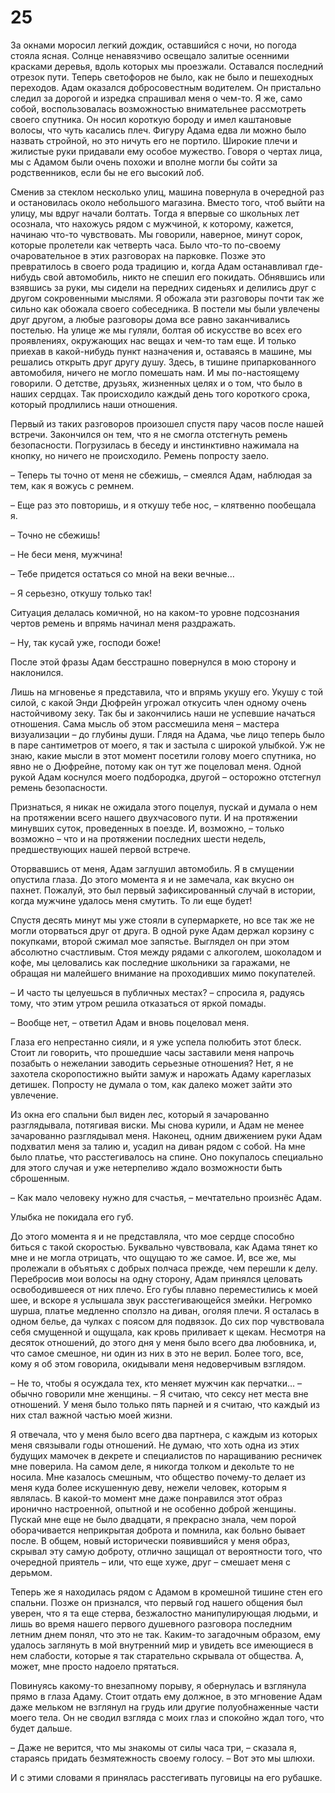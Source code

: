 # 25 {-}

За окнами моросил легкий дождик, оставшийся с ночи, но погода стояла ясная. Солнце ненавязчиво освещало залитые осенними красками деревья, вдоль которых мы проезжали. Оставался последний отрезок пути. Теперь светофоров не было, как не было и пешеходных переходов. Адам оказался добросовестным водителем. Он пристально следил за дорогой и изредка спрашивал меня о чем-то. Я же, само собой, воспользовалась возможностью внимательнее рассмотреть своего спутника. Он носил короткую бороду и имел каштановые волосы, что чуть касались плеч. Фигуру Адама едва ли можно было назвать стройной, но это ничуть его не портило. Широкие плечи и жилистые руки придавали ему особое мужество. Говоря о чертах лица, мы с Адамом были очень похожи и вполне могли бы сойти за родственников, если бы не его высокий лоб.

Сменив за стеклом несколько улиц, машина повернула в очередной раз и остановилась около небольшого магазина. Вместо того, чтоб выйти на улицу, мы вдруг начали болтать. Тогда я впервые со школьных лет осознала, что нахожусь рядом с мужчиной, к которому, кажется, начинаю что-то чувствовать. Мы говорили, наверное, минут сорок, которые пролетели как четверть часа. Было что-то по-своему очаровательное в этих разговорах на парковке. Позже это превратилось в своего рода традицию и, когда Адам останавливал где-нибудь свой автомобиль, никто не спешил его покидать. Обнявшись или взявшись за руки, мы сидели на передних сиденьях и делились друг с другом сокровенными мыслями. Я обожала эти разговоры почти так же сильно как обожала своего собеседника. В постели мы были увлечены друг другом, а любые разговоры дома все равно заканчивались постелью. На улице же мы гуляли, болтая об искусстве во всех его проявлениях, окружающих нас вещах и чем-то там еще. И только приехав в какой-нибудь пункт назначения и, оставаясь в машине, мы решались открыть друг другу душу. Здесь, в тишине припаркованного автомобиля, ничего не могло помешать нам. И мы по-настоящему говорили. О детстве, друзьях, жизненных целях и о том, что было в наших сердцах. Так происходило каждый день того короткого срока, который продлились наши отношения.

Первый из таких разговоров произошел спустя пару часов после нашей встречи. Закончился он тем, что я не смогла отстегнуть ремень безопасности. Погрузилась в беседу и инстинктивно нажимала на кнопку, но ничего не происходило. Ремень попросту заело.

– Теперь ты точно от меня не сбежишь, – смеялся Адам, наблюдая за тем, как я вожусь с ремнем.

– Еще раз это повторишь, и я откушу тебе нос, – клятвенно пообещала я.

– Точно не сбежишь!

– Не беси меня, мужчина!

– Тебе придется остаться со мной на веки вечные...

– Я серьезно, откушу только так! 

Ситуация делалась комичной, но на каком-то уровне подсознания чертов ремень и впрямь начинал меня раздражать.

– Ну, так кусай уже, господи боже! 

После этой фразы Адам бесстрашно повернулся в мою сторону и наклонился.

Лишь на мгновенье я представила, что и впрямь укушу его. Укушу с той силой, с какой Энди Дюфрейн угрожал откусить член одному очень настойчивому зеку. Так бы и закончились наши не успевшие начаться отношения. Сама мысль об этом рассмешила меня – мастера визуализации – до глубины души. Глядя на Адама, чье лицо теперь было в паре сантиметров от моего, я так и застыла с широкой улыбкой. Уж не знаю, какие мысли в этот момент посетили голову моего спутника, но явно не о Дюфрейне, потому как он тут же поцеловал меня. Одной рукой Адам коснулся моего подбородка, другой – осторожно отстегнул ремень безопасности. 

Признаться, я никак не ожидала этого поцелуя, пускай и думала о нем на протяжении всего нашего двухчасового пути. И на протяжении минувших суток, проведенных в поезде. И, возможно, – только возможно – что и на протяжении последних шести недель, предшествующих нашей первой встрече. 

Оторвавшись от меня, Адам заглушил автомобиль. Я в смущении опустила глаза. До этого момента я и не замечала, как вкусно он пахнет. Пожалуй, это был первый зафиксированный случай в истории, когда мужчине удалось меня смутить. То ли еще будет!

Спустя десять минут мы уже стояли в супермаркете, но все так же не могли оторваться друг от друга. В одной руке Адам держал корзину с покупками, второй сжимал мое запястье. Выглядел он при этом абсолютно счастливым. Стоя между рядами с алкоголем, шоколадом и кофе, мы целовались как последние школьники за гаражами, не обращая ни малейшего внимание на проходивших мимо покупателей.

– И часто ты целуешься в публичных местах? – спросила я, радуясь тому, что этим утром решила отказаться от яркой помады.

– Вообще нет, – ответил Адам и вновь поцеловал меня.

Глаза его непрестанно сияли, и я уже успела полюбить этот блеск. Стоит ли говорить, что прошедшие часы заставили меня напрочь позабыть о нежелании заводить серьезные отношения? Нет, я не захотела скоропостижно выйти замуж и нарожать Адаму кареглазых детишек. Попросту не думала о том, как далеко может зайти это увлечение.

Из окна его спальни был виден лес, который я зачарованно разглядывала, потягивая виски. Мы снова курили, и Адам не менее зачарованно разглядывал меня. Наконец, одним движением руки Адам подхватил меня за талию и, усадил на диван рядом с собой. На мне было платье, что расстегивалось на спине. Оно покупалось специально для этого случая и уже нетерпеливо ждало возможности быть сброшенным.

– Как мало человеку нужно для счастья, – мечтательно произнёс Адам.

Улыбка не покидала его губ.

До этого момента я и не представляла, что мое сердце способно биться с такой скоростью. Буквально чувствовала, как Адама тянет ко мне и не могла отрицать, что ощущаю то же самое. И, все же, мы пролежали в объятьях с добрых полчаса прежде, чем перешли к делу. Перебросив мои волосы на одну сторону, Адам принялся целовать освободившееся от них плечо. Его губы плавно переместились к моей шее, и вскоре я услышала звук расстегивающейся змейки. Негромко шурша, платье медленно сползло на диван, оголяя плечи. Я осталась в одном белье, да чулках с поясом для подвязок. До сих пор чувствовала себя смущенной и ощущала, как кровь приливает к щекам. Несмотря на десяток отношений, до этого дня у меня было всего два любовника, и, что самое смешное, ни один из них в это не верил. Более того, все, кому я об этом говорила, окидывали меня недоверчивым взглядом.

– Не то, чтобы я осуждала тех, кто меняет мужчин как перчатки… – обычно говорили мне женщины. – Я считаю, что сексу нет места вне отношений. У меня было только пять парней и я считаю, что каждый из них стал важной частью моей жизни.

Я отвечала, что у меня было всего два партнера, с каждым из которых меня связывали годы отношений. Не думаю, что хоть одна из этих будущих мамочек в декрете и специалистов по наращиванию ресничек мне поверила. На самом деле, я никогда толком и декольте то не носила. Мне казалось смешным, что общество почему-то делает из меня куда более искушенную деву, нежели человек, которым я являлась. В какой-то момент мне даже понравился этот образ иронично настроенной, опытной и не особенно доброй женщины. Пускай мне еще не было двадцати, я прекрасно знала, чем порой оборачивается неприкрытая доброта и помнила, как больно бывает после. В общем, новый исторически появившийся у меня образ, скрывал эту самую доброту, отлично защищал от вероятности того, что очередной приятель – или, что еще хуже, друг – смешает меня с дерьмом.

Теперь же я находилась рядом с Адамом в кромешной тишине стен его спальни. Позже он признался, что первый год нашего общения был уверен, что я та еще стерва, безжалостно манипулирующая людьми, и лишь во время нашего первого душевного разговора последним летним днем понял, что это не так. Каким-то загадочным образом, ему удалось заглянуть в мой внутренний мир и увидеть все имеющиеся в нем слабости, которые я так старательно скрывала от общества. А, может, мне просто надоело прятаться.

Повинуясь какому-то внезапному порыву, я обернулась и взглянула прямо в глаза Адаму. Стоит отдать ему должное, в это мгновение Адам даже мельком не взглянул на грудь или другие полуобнаженные части моего тела.  Он не сводил взгляда с моих глаз и спокойно ждал того, что будет дальше.

– Даже не верится, что мы знакомы от силы часа три, – сказала я, стараясь придать безмятежность своему голосу. – Вот это мы шлюхи.

И с этими словами я принялась расстегивать пуговицы на его рубашке.

